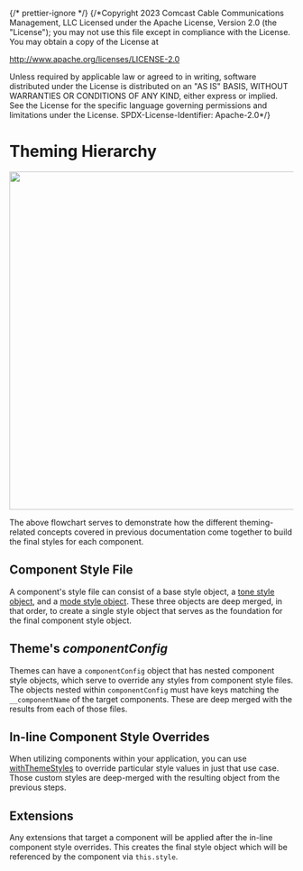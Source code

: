 ﻿{/* prettier-ignore */}
{/*Copyright 2023 Comcast Cable Communications Management, LLC
Licensed under the Apache License, Version 2.0 (the "License");
you may not use this file except in compliance with the License.
You may obtain a copy of the License at

http://www.apache.org/licenses/LICENSE-2.0

Unless required by applicable law or agreed to in writing, software
distributed under the License is distributed on an "AS IS" BASIS,
WITHOUT WARRANTIES OR CONDITIONS OF ANY KIND, either express or implied.
See the License for the specific language governing permissions and
limitations under the License.
SPDX-License-Identifier: Apache-2.0\*/}


<Meta title="Documentation / Theming/ Hierarchy" />

# Theming Hierarchy

<img src={Flowchart} alt="" width="600" />

The above flowchart serves to demonstrate how the different theming-related concepts covered in previous documentation come together to build the final styles for each component.

## Component Style File

A component's style file can consist of a base style object, a [tone style object](path=/docs/docs-theming-tone--page), and a [mode style object](path=/docs/docs-theming-mode--page). These three objects are deep merged, in that order, to create a single style object that serves as the foundation for the final component style object.

## Theme's _componentConfig_

Themes can have a `componentConfig` object that has nested component style objects, which serve to override any styles from component style files. The objects nested within `componentConfig` must have keys matching the `__componentName` of the target components. These are deep merged with the results from each of those files.

## In-line Component Style Overrides

When utilizing components within your application, you can use [withThemeStyles](path=/docs/utilities-withthemestyles--with-theme-styles) to override particular style values in just that use case. Those custom styles are deep-merged with the resulting object from the previous steps.

## Extensions

Any extensions that target a component will be applied after the in-line component style overrides. This creates the final style object which will be referenced by the component via `this.style`.
